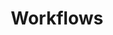 ---
title: "Workflows"
description: "Sign up, upload your first asset, and run AI-powered actions in minutes."
---
